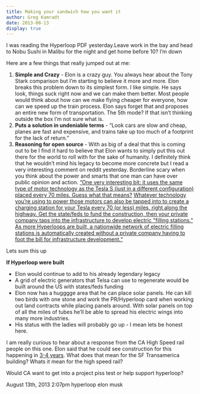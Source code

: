 ```yaml
---
title: Making your sandwich how you want it
author: Greg Kamradt
date: 2013-08-13
display: true
---
```


I was reading the Hyperloop PDF yesterday.Leave work in the bay and head to Nobu Sushi in Malibu for the night and get home before 10? I’m down


Here are a few things that really jumped out at me:


1. **Simple and Crazy** \- Elon is a crazy guy. You always hear about the Tony Stark comparison but I’m starting to believe it more and more. Elon breaks this problem down to its simplest form. I like simple. He says look, things suck right now and we can make them better. Most people would think about how can we make flying cheaper for everyone, how can we speed up the train process. Elon says forget that and proposes an entire new form of transportation. The 5th mode? If that isn’t thinking outside the box I’m not sure what is.
2. **Puts a solution in undeniable terms** \- “Look cars are slow and cheap, planes are fast and expensive, and trains take up too much of a footprint for the lack of return.”
3. **Reasoning for open source** \- With as big of a deal that this is coming out to be I find it hard to believe that Elon wants to simply put this out there for the world to roll with for the sake of humanity. I definitely think that he wouldn’t mind his legacy to become more concrete but I read a very interesting comment on reddit yesterday. Borderline scary when you think about the power and smarts that one man can have over public opinion and action. [“One very interesting bit: it uses the same type of motor technology as the Tesla S (just in a different configuration) placed every 70 miles. Guess what that means?](http://www.reddit.com/r/technology/comments/1k8bhi/elon_musk_has_unveiled_new_details_about_the/cbme597) [Whatever technology you’re using to power those motors can also be tapped into to create a charging station for your Tesla every 70 (or less) miles, right along the highway. Get the state/feds to fund the construction, then your private company taps into the infrastructure to develop electric "filling stations.” As more Hyperloops are built, a nationwide network of electric filling stations is automatically created without a private company having to foot the bill for infrastructure development.“](http://www.reddit.com/r/technology/comments/1k8bhi/elon_musk_has_unveiled_new_details_about_the/cbme597)


Lets sum this up


**If Hyperloop were built**


* Elon would continue to add to his already legendary legacy
* A grid of electric generators that Telsa can use to regenerate would be built around the US with states/feds funding
* Elon now has a hugggge area that he can place solar panels. He can kill two birds with one stone and work the PR/Hyperloop card when working out land contracts while placing panels around. With solar panels on top of all the miles of tubes he’ll be able to spread his electric wings into many more industries.
* His status with the ladies will probably go up \- I mean lets be honest here.


I am really curious to hear about a response from the CA High Speed rail people on this one. Elon said that he could see construction for this happening in [3\-4 years](http://www.bizjournals.com/sanjose/news/2013/08/12/hyperloop-in-elon-musks-own-words.html?ana=e_du_pub&s=article_du&ed=2013-08-12&u=lqjeIrUhvYo1ZwGgTpu4JA06743d31&t=1376417153). What does that mean for the SF Transamerica building? Whats it mean for the high speed rail?


Would CA want to get into a project piss test or help support hyperloop?



 August 13th, 2013 2:07pm 
hyperloop
elon musk